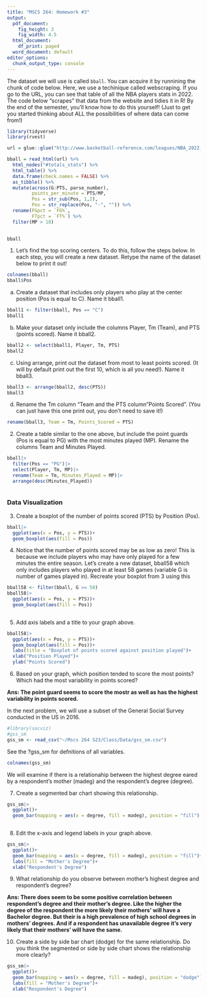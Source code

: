 ```yaml
---
title: "MSCS 264: Homework #3"
output:
  pdf_document:
    fig_height: 3
    fig_width: 4.5
  html_document:
    df_print: paged
  word_document: default
editor_options: 
  chunk_output_type: console
---
```


The dataset we will use is called `bball`. You can acquire it by runnining the chunk of code below. 
Here, we use a techinique called webscraping. If you go to the URL, you can see that table of all the NBA players stats in 2022. The code below "scrapes" that data from the website and tidies it in R!  By the end of the semester, you'll know how to do this yourself! (Just to get you started thinking about ALL the possibilities of where data can come from!)
```r
library(tidyverse)
library(rvest)

url = glue::glue("http://www.basketball-reference.com/leagues/NBA_2022_totals.html")

bball = read_html(url) %>% 
  html_nodes("#totals_stats") %>% 
  html_table() %>%
  data.frame(check.names = FALSE) %>%
  as_tibble() %>%
  mutate(across(G:PTS, parse_number),
         points_per_minute = PTS/MP,
         Pos = str_sub(Pos, 1,2),
         Pos = str_replace(Pos, "-", "")) %>%
  rename(FGpct = `FG%`,
         FTpct = `FT%`) %>%
  filter(MP > 10)
  

bball
```


1. Let's find the top scoring centers. To do this, follow the steps below. In each step, you will create a new dataset. Retype the name of the dataset below to print it out!

```r
colnames(bball)
bball$Pos
```


a. Create a dataset that includes only players who play at the center position (Pos is equal to C). Name it bball1. 

```r
bball1 <- filter(bball, Pos == "C")
bball1
```



b. Make your dataset only include the columns Player, Tm (Team), and PTS (points scored). Name it bball2.

```r
bball2 <- select(bball1, Player, Tm, PTS)
bball2
```


c. Using arrange, print out the dataset from most to least points scored. (It will by default print out the first 10, which is all you need!). Name it bball3.

```r
bball3 <- arrange(bball2, desc(PTS))
bball3
```



d. Rename the Tm column "Team and the PTS column "Points Scored". (You can just have this one print out, you don't need to save it!)

```r
rename(bball3, Team = Tm, Points_Scored = PTS)
```


2. Create a table similar to the one above, but include the point guards (Pos is equal to PG) with the most minutes played (MP). Rename the columns Team and Minutes Played.

```r
bball|>
  filter(Pos == "PG")|>
  select(Player, Tm, MP)|>
  rename(Team = Tm, Minutes_Played = MP)|>
  arrange(desc(Minutes_Played))
  
```


### Data Visualization

3. Create a boxplot of the number of points scored (PTS) by Position (Pos).

```r
bball|>
  ggplot(aes(x = Pos, y = PTS))+
  geom_boxplot(aes(fill = Pos))
```


4. Notice that the number of points scored may be as low as zero! This is because we include players who may have only played for a few minutes the entire season. Let's create a new dataset, bball58 which only includes players who played in at least 58 games (variable G is number of games played in). Recreate your boxplot from 3 using this 

```r
bball58 <- filter(bball, G >= 58)
bball58|>
  ggplot(aes(x = Pos, y = PTS))+
  geom_boxplot(aes(fill = Pos))
  
```


5. Add axis labels and a title to your graph above. 

```r
bball58|>
  ggplot(aes(x = Pos, y = PTS))+
  geom_boxplot(aes(fill = Pos))+
  labs(title = "Boxplot of points scored against position played")+
  xlab("Position Played")+
  ylab("Points Scored")
```



6. Based on your graph, which position tended to score the most points? Which had the most variability in points scored?

**Ans: The point guard seems to score the mostr as well as has the highest variability in points scored.**


In the next problem, we will use a subset of the General Social Survey conducted in the US in 2016. 
```r
#library(socviz)
#gss_sm
gss_sm <- read_csv("~/Mscs 264 S23/Class/Data/gss_sm.csv")
```
See the ?gss_sm for defnitions of all variables. 


```r
colnames(gss_sm)
```



We will examine if there is a relationahip between the highest degree eared by a respondent's mother (madeg) and the respondent's degree (degree).

7. Create a segmented bar chart showing this relationship.

```r
gss_sm|>
  ggplot()+
  geom_bar(mapping = aes(x = degree, fill = madeg), position = "fill")
  
```



8. Edit the x-axis and legend labels in your graph above.

```r
gss_sm|>
  ggplot()+
  geom_bar(mapping = aes(x = degree, fill = madeg), position = "fill")+
  labs(fill = "Mother's Degree")+
  xlab("Respondent's Degree")
```


9. What relationship do you observe between mother's highest degree and respondent's degree?

**Ans: There does seem to be some positive correlation between respondent's degree and their mother's degree. Like the higher the degree of the respondent the more likely their mothers' will have a Bachelor degree. But their is a high prevalence of high school degrees in mothers' degrees. And if a respondent has unavailable degree it's very likely that their mothers' will have the same.**  


10. Create a side by side bar chart (dodge) for the same relationship. Do you think the segmented or side by side chart shows the relationship more clearly?

```r
gss_sm|>
  ggplot()+
  geom_bar(mapping = aes(x = degree, fill = madeg), position = "dodge")+
  labs(fill = "Mother's Degree")+
  xlab("Respondent's Degree")
```

